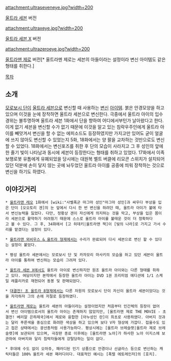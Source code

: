 attachment:ultraseveneye.jpg?width=200

[[울트라 세븐]] 버전

attachment:ultraxeye.jpg?width=200

[[울트라 세븐 X]] 버전

attachment:ultrazeroeye.jpg?width=200

[[울트라맨 제로]] 버전[* 울트라멘 제로는 세븐의 아들이라는 설정이라 변신 아이템도 같은 형태를 취한다.]

[[목차]]

== 소개 ==
[[모로보시 단]]이 [[울트라 세븐]]으로 변신할 때 사용하는 [[변신]] [[아이템]]. 붉은 안경모양을 하고 있으며 이것을 눈에 장착하면 울트라 세븐으로 변신한다. 극중에서 울트라 아이의 입수 경위는 불투명하며 울트라 세븐 1화에서 단을 향하여 어디에서부턴가 날아왔다고 한다. 이게 없기 세븐을 변신할 수가 없기 때문에 이것을 알고 있는 침략우주인에게 울트라 아이를 빼앗겨서 변신을 할 수 없는 에피소드도 등장하였지만 가지고만 있어도 굳이 얼굴에 쓰지 않아도 변신할 수 있었는지 5화, 18화에서는 양 팔을 교차하는 것만으로도 변신할 수 있었다. 18화에서는 변신포즈를 취한 후 단의 모습이 사라지고 그 후 성인의 앞에 한 줄기 빛이 나타남과 동시에 세븐이 등장한다는 형태를 취하고 있었다. 17화에서 이족보행로봇 유톰에게 유폐되었을 당시에는 대원복 벨트 버클에 리모콘 스위치가 설치되어 있던 덕분에 손이 닿지 않는 곳에 놔두었던 울트라 아이를 공중에 띄워 장착하는 것으로 변신을 하기도 하였다.

== 이야깃거리 ==
 * [[울트라맨 레오]] 1화에서 [wiki:"사벨폭군 마그마 성인"마그마 성인]과 싸우다 부상을 입은 단이 [오오토리 겐]의 눈 앞에서 다시 한 번 변신을 하려던 때, 울트라 아이가 불에 타서 변신능력을 잃었다. 다만, 정황상 겐이 자신에게 의지하는 것을 막고, 부상을 입은 몸이라 세븐으로 활약하기 어려웠기 때문에 스스로 울트라 아이를 불태운 것이 더 정확하다고 볼 수 있다. 그 후, 34화에서 [고 히데키|울트라맨 잭]이 [빛의 나라]로 가지고 가서 수리를 맡겼다는 설정이 있다.

 * [[울트라맨 뫼비우스 & 울트라 형제]]에서는 수리가 완료되어 다시 세븐으로 변신 할 수 있다는 설정이 붙었다.

 * 평성 울트라 세븐에서는 모로보시 단 및 카자모리 마사키의 모습을 하고 있던 세븐이 울트라 아이를 통하여 변신하는 모습이 그려져 있다.

 * [[울트라 세븐 X]]에서도 울트라 아이로 변신하지만 원조 울트라 아이와는 다른 형태를 취하고 있다. 여담이지만 본작에서 등장한 울트라 아이는 DVD 1권 프리미엄 에디션에 1/1 스케일 레플리카로 재현되어 동봉 및 판매되었다.

 * [[대결전! 초 울트라 8형제]]에서는 다른 차원의 모로보시 단이 자신이 울트라 세븐이었다는 것을 자각하자 그의 손에 저절로 등장하였다.

 * [[울트라맨 제로]]는 울트라 세븐의 아들이라는 설정이었지만 처음부터 인간체의 등장이 없어서 변신 아이템으로서의 울트라 아이는 존재하지 않았지만, [울트라맨 제로 THE MOVIE - 초결전! 베리알 은하제국]에서 제로와 융합한 [아누성인 란]이 최초로 사용하였다. 아버지 것과는 달리 푸른색을 중심으로 화려한 색상을 하고 있으며 보다 V자 형상에 가깝다. 접을수도 있고 접은 상태에서는 광선총처럼 사용가능하다. 평상시에는 [울트라 브레슬랫|울트라 제로 브레슬랫]에 보관되어 있으며, 극장판 종료 이후에는 [울트라맨 노아]가 하사한 노아 이지스에 보관하여 아버지와 달리 침략자들에게 강탈당하는 일이 없다.

 * 후대에 수도 없이 오마쥬, 패러디된 인기 상품으로 안경이나 선글라스 등으로 변신하는 캐릭터들은 100% 울트라 세븐 패러디이다. 대표적인 예시는 [폭렬 에토레인저]의 [호치].
